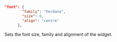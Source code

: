 ```json
"font": {
        "family": "Verdana",
        "size": 0,
        "align": "centre"
      },
```
Sets the font size, family and alignment of the widget. 
